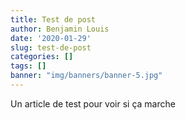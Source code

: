 ```yaml
---
title: Test de post
author: Benjamin Louis
date: '2020-01-29'
slug: test-de-post
categories: []
tags: []
banner: "img/banners/banner-5.jpg"
---
```


Un article de test pour voir si ça marche
